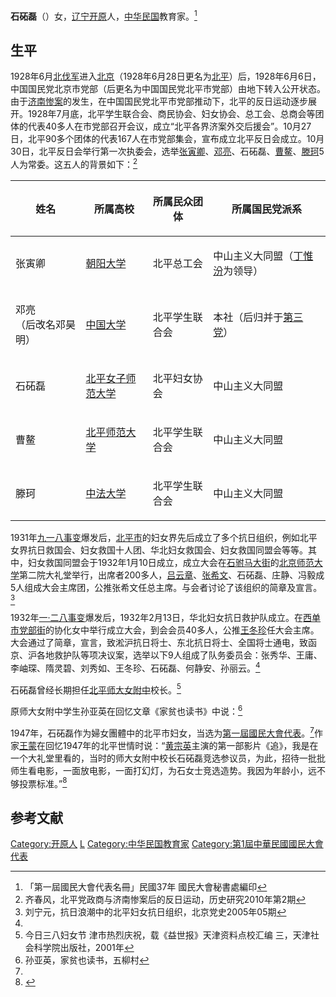 '''石砳磊'''（{{bd|？||？|}}）女，[[辽宁|辽宁]][[开原|开原]]人，[[中华民国|中华民国]]教育家。<ref name=mingce>「第一屆國民大會代表名冊」民國37年 國民大會秘書處編印</ref>

==生平==
1928年6月[[北伐军|北伐军]]进入[[北京|北京]]（1928年6月28日更名为[[北平|北平]]）后，1928年6月6日，中国国民党北京市党部（后更名为中国国民党北平市党部）由地下转入公开状态。由于[[济南惨案|济南惨案]]的发生，在中国国民党北平市党部推动下，北平的反日运动逐步展开。1928年7月底，北平学生联合会、商民协会、妇女协会、总工会、总商会等团体的代表40多人在市党部召开会议，成立“北平各界济案外交后援会”。10月27日，北平90多个团体的代表167人在市党部集会，宣布成立北平反日会成立。10月30日，北平反日会举行第一次执委会，选举[[张寅卿|张寅卿]]、[[邓昊明|邓亮]]、石砳磊、[[曹鳌|曹鳌]]、[[滕珂_(民国)|滕珂]]5人为常委。这五人的背景如下：<ref>齐春风，北平党政商与济南惨案后的反日运动，历史研究2010年第2期</ref>

{| class="wikitable"
|-
! 姓名 !! 所属高校 !! 所属民众团体 !! 所属国民党派系
|-
| 张寅卿 || [[朝阳大学|朝阳大学]] || 北平总工会 || 中山主义大同盟（[[丁惟汾|丁惟汾]]为领导）
|-
| 邓亮<br>（后改名邓昊明） || [[北平中国大学|中国大学]] || 北平学生联合会 || 本社（后归并于[[第三党|第三党]]）
|-
| 石砳磊 || [[北京女子师范大学|北平女子师范大学]] || 北平妇女协会|| 中山主义大同盟
|-
| 曹鳌 || [[北京师范大学|北平师范大学]] ||北平学生联合会 || 中山主义大同盟
|-
| 滕珂 || [[中法大学|中法大学]] ||北平学生联合会 || 中山主义大同盟
|}

1931年[[九一八事变|九一八事变]]爆发后，[[北平市|北平市]]的妇女界先后成立了多个抗日组织，例如北平女界抗日救国会、妇女救国十人团、华北妇女救国会、妇女救国同盟会等等。其中，妇女救国同盟会于1932年1月10日成立，成立大会在[[石驸马大街|石驸马大街]]的[[北京师范大学|北京师范大学]]第二院大礼堂举行，出席者200多人，[[吕云章|吕云章]]、[[张希文|张希文]]、石砳磊、庄静、冯毅成5人组成大会主席团，公推张希文任总主席。与会者讨论了该组织的简章及宣言。<ref name=liu>刘宁元，抗日浪潮中的北平妇女抗日组织，北京党史2005年05期</ref>

1932年[[一·二八事变|一·二八事变]]爆发后，1932年2月13日，华北妇女抗日救护队成立。在[[西单|西单]][[教育街_(北京)|市党部街]]的协化女中举行成立大会，到会会员40多人，公推[[王冬珍|王冬珍]]任大会主席。大会通过了简章，宣言，致淞沪抗日将士、东北抗日将士、全国将士通电，致函京、沪各地救护队等项决议案，选举以下9人组成了队务委员会：张秀华、王庸、李岫琛、隋灵碧、刘秀如、王冬珍、石砳磊、何静安、孙丽云。<ref name=liu/>

石砳磊曾经长期担任[[北平|北平]][[北京师范大学附属实验中学|师大女附中]]校长。<ref>今日三八妇女节 津市热烈庆祝，载《益世报》天津资料点校汇编 三，天津社会科学院出版社，2001年</ref>

原师大女附中学生孙亚英在回忆文章《家贫也读书》中说：<ref>孙亚英，家贫也读书，五柳村</ref>
{{quotation|一九四五年的夏末，我们正放暑假。有一天学校忽然通知，第二天都到学校去，我们也不知道有什么事。第二天早上，我在书包里简单带了点文具就赶往学校，进了校门之后，就感到气氛不同于往日，老师们在快步走来走去忙着什么，好像在憋着一股强烈的喜气。同学们看着神情凝重的老师，心里有些茫然。过了一会儿，老师要我们都到大礼堂去，一进礼堂，我们都愣住了，眼睛都睁得大大的，礼堂正中挂的不再是日本的膏药旗，竟出现了青天白日滿地红的旗帜，而且中间还挂着孙中山先生像！我们面面相視，简直不敢相信，是不是日本真的战敗了？我们是不是在做梦？大家都被一种将要被证实的巨大欢喜冲激着。有人脸上巳经挂着泪水了。这完全是可以理解的，八年了，我们再没看到过中国自己的国旗，多么亲切的中国国旗！再也不挂那个屈辱的太阳旗了！我们怎能不喜极而泣呢？正式开会了，校长石砳磊先生郑重宣布：日本军队无条件投泽了，中国人民的八年抗战终于取得了胜利。这句话刚出口，礼堂里一片欢呼声，同学们都互相拥抱了起来，脸上是挂着泪的笑容。一会儿，音乐老师在钢琴上奏起了中国国歌，我们齐声唱起了：“三民主义，吾党所宗，以建民国，以进大同……”当时我们还没有国共两党的概念，心里只有一个极为简单的想法，这是我们中国人自己的国歌，八年都沒敢大声公然唱的中国国歌，今天，我们能在大礼堂里尽情地唱了。大家都高声地唱着，声音是从胸腔里发出来的，唱得感情充沛，唱得慷慨激昂，唱得揚眉吐气，同时眼泪却是无论如何都擦不干了。}}

1947年，石砳磊作为婦女團體中的北平市妇女，当选为[[第一屆國民大會全國性職業團體及婦女團體代表|第一屆國民大會代表]]。<ref name=mingce/>作家[[王蒙|王蒙]]在回忆1947年的北平世情时说：“[[黄宗英|黄宗英]]主演的第一部影片《追》，我是在一个大礼堂里看的，当时的师大女附中校长石砳磊竞选参议员，为此，招待一批批师生看电影，一面放电影，一面打幻灯，为石女士竞选造势。我因为年龄小，远不够投票标准。”<ref>{{Cite web |url=http://www.guancha.cn/history/2015_04_28_317644_2.shtml |title=王蒙：我目睹的中华民国，观察者网，2015-04-28 |accessdate=2015-04-28 |archive-date=2016-03-05 |archive-url=https://web.archive.org/web/20160305203404/http://www.guancha.cn/history/2015_04_28_317644_2.shtml |dead-url=no }}</ref>

==参考文献==
{{reflist}}

{{DEFAULTSORT:Shi石}}
[[Category:开原人|Category:开原人]]
[[Category:石姓|L]]
[[Category:中华民国教育家|Category:中华民国教育家]]
[[Category:第1屆中華民國國民大會代表|Category:第1屆中華民國國民大會代表]]